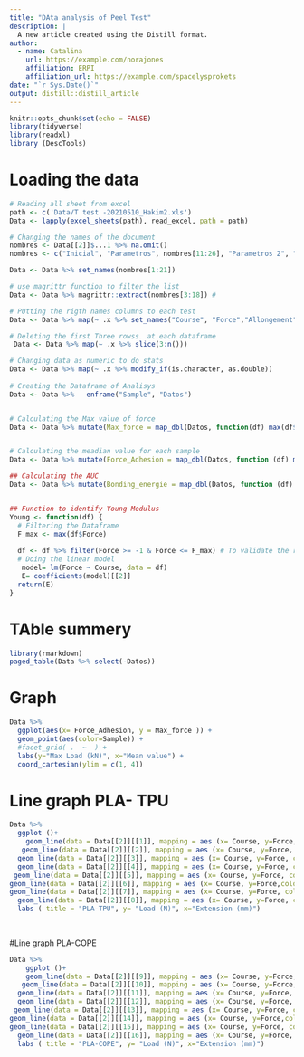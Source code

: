 ```yaml
---
title: "DAta analysis of Peel Test"
description: |
  A new article created using the Distill format.
author:
  - name: Catalina
    url: https://example.com/norajones
    affiliation: ERPI
    affiliation_url: https://example.com/spacelysprokets
date: "`r Sys.Date()`"
output: distill::distill_article
---
```


```r
knitr::opts_chunk$set(echo = FALSE)
library(tidyverse)
library(readxl)
library (DescTools)
```


# Loading the data

```r

# Reading all sheet from excel
path <- c('Data/T test -20210510_Hakim2.xls')
Data <- lapply(excel_sheets(path), read_excel, path = path)

# Changing the names of the document
nombres <- Data[[2]]$...1 %>% na.omit()
nombres <- c("Inicial", "Parametros", nombres[11:26], "Parametros 2", "Resultado PLA - TPU", "Resultados PLA COPE")

Data <- Data %>% set_names(nombres[1:21]) 

# use magrittr function to filter the list
Data <- Data %>% magrittr::extract(nombres[3:18]) # 

# PUtting the rigth names columns to each test
Data <- Data %>% map(~ .x %>% set_names("Course", "Force","Allongement","Allongement nominal", "Temps", "Cycle"))

# Deleting the first Three rowss  at each dataframe
 Data <- Data %>% map(~ .x %>% slice(3:n()))

# Changing data as numeric to do stats
Data <- Data %>% map(~ .x %>% modify_if(is.character, as.double))
  
# Creating the Dataframe of Analisys
Data <- Data %>%   enframe("Sample", "Datos")


# Calculating the Max value of force
Data <- Data %>% mutate(Max_force = map_dbl(Datos, function(df) max(df$Force)))


# Calculating the meadian value for each sample
Data <- Data %>% mutate(Force_Adhesion = map_dbl(Datos, function (df) median(df$Force)))

## Calculating the AUC 
Data <- Data %>% mutate(Bonding_energie = map_dbl(Datos, function (df) AUC(df$Course, df$Force, from =0, to= 40, method = "step")))


## Function to identify Young Modulus
Young <- function(df) {
  # Filtering the Dataframe
  F_max <- max(df$Force)
  
  df <- df %>% filter(Force >= -1 & Force <= F_max) # To validate the range
  # Doing the linear model
   model= lm(Force ~ Course, data = df)
   E= coefficients(model)[[2]]
  return(E)
}


```


# TAble summery
```r
library(rmarkdown)
paged_table(Data %>% select(-Datos))
```


# Graph
```r

Data %>% 
  ggplot(aes(x= Force_Adhesion, y = Max_force )) +
  geom_point(aes(color=Sample)) +
  #facet_grid( .  ~  ) +
  labs(y="Max Load (kN)", x="Mean value") +
  coord_cartesian(ylim = c(1, 4))
```

# Line graph PLA- TPU 
```r

Data %>% 
  ggplot ()+
    geom_line(data = Data[[2]][[1]], mapping = aes (x= Course, y=Force,  color = "21.88")) +
   geom_line(data = Data[[2]][[2]], mapping = aes (x= Course, y=Force, color = "21.88"))+
  geom_line(data = Data[[2]][[3]], mapping = aes (x= Course, y=Force, color = "21.78"))+
  geom_line(data = Data[[2]][[4]], mapping = aes (x= Course, y=Force, color = "21.83"))+
 geom_line(data = Data[[2]][[5]], mapping = aes (x= Course, y=Force, color = "21.83"))+
geom_line(data = Data[[2]][[6]], mapping = aes (x= Course, y=Force,color = "21.78"))+
geom_line(data = Data[[2]][[7]], mapping = aes (x= Course, y=Force, color = "21.73"))+
  geom_line(data = Data[[2]][[8]], mapping = aes (x= Course, y=Force, color = "21.73"))+
  labs ( title = "PLA-TPU", y= "Load (N)", x="Extension (mm)")
  
  
```

#Line graph PLA-COPE

```r

Data %>% 
    ggplot ()+
    geom_line(data = Data[[2]][[9]], mapping = aes (x= Course, y=Force,  color = "21.88")) +
   geom_line(data = Data[[2]][[10]], mapping = aes (x= Course, y=Force, color = "21.88"))+
  geom_line(data = Data[[2]][[11]], mapping = aes (x= Course, y=Force, color = "21.83"))+
  geom_line(data = Data[[2]][[12]], mapping = aes (x= Course, y=Force, color = "21.83"))+
 geom_line(data = Data[[2]][[13]], mapping = aes (x= Course, y=Force, color = "21.78"))+
geom_line(data = Data[[2]][[14]], mapping = aes (x= Course, y=Force,color = "21.78"))+
geom_line(data = Data[[2]][[15]], mapping = aes (x= Course, y=Force, color = "21.73"))+
  geom_line(data = Data[[2]][[16]], mapping = aes (x= Course, y=Force, color = "21.73"))+
  labs ( title = "PLA-COPE", y= "Load (N)", x="Extension (mm)")
```

